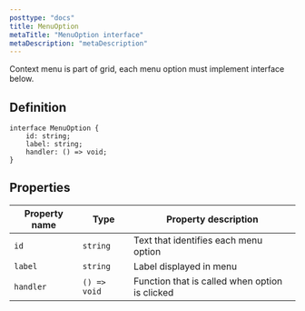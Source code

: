 ```yaml
---
posttype: "docs"
title: MenuOption
metaTitle: "MenuOption interface"
metaDescription: "metaDescription"
--- 
```


Context menu is part of grid, each menu option must implement interface below. 

## Definition

```tsx
interface MenuOption {
    id: string;
    label: string;
    handler: () => void;
}
```

## Properties

| Property name | Type          | Property description |
| -----------   | ------        | -------------------- |
| `id`          | `string`      | Text that identifies each menu option |
| `label`       | `string`      | Label displayed in menu |
| `handler`     | `() => void`  | Function that is called when option is clicked |
